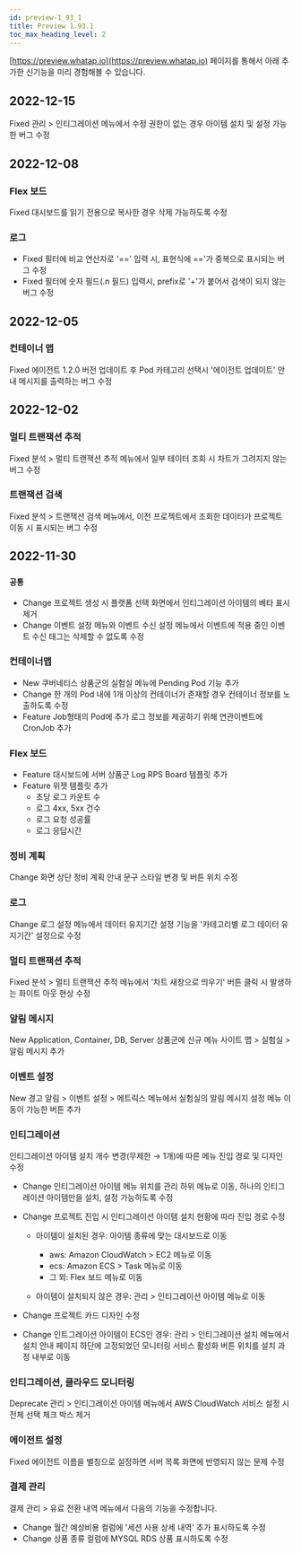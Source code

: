 ```yaml
---
id: preview-1_93_1
title: Preview 1.93.1
toc_max_heading_level: 2
---
```


<head>
<meta name="robots" content="noindex, nofollow"/>
</head>


[https://preview.whatap.io](https://preview.whatap.io) 페이지를 통해서 아래 추가한 신기능을 미리 경험해볼 수 있습니다. 

## 2022-12-15

<Status>Fixed</Status> <UI>관리</UI> > <UI>인티그레이션</UI> 메뉴에서 수정 권한이 없는 경우 아이템 설치 및 설정 가능한 버그 수정

## 2022-12-08

### Flex 보드

<Status>Fixed</Status> 대시보드를 읽기 전용으로 복사한 경우 삭제 가능하도록 수정

### 로그

* <Status>Fixed</Status> 필터에 비교 연산자로 '==' 입력 시, 표현식에 =='가 중복으로 표시되는 버그 수정
* <Status>Fixed</Status> 필터에 숫자 필드(.n 필드) 입력시, prefix로 '+'가 붙어서 검색이 되지 않는 버그 수정

## 2022-12-05

### 컨테이너 맵

<Status>Fixed</Status> 에이전트 1.2.0 버전 업데이트 후 Pod 카테고리 선택시 '에이전트 업데이트' 안내 메시지를 출력하는 버그 수정

## 2022-12-02

### 멀티 트랜잭션 추적

<Status>Fixed</Status> <UI>분석</UI> > <UI>멀티 트랜잭션 추적</UI> 메뉴에서 일부 테이터 조회 시 차트가 그려지지 않는 버그 수정

### 트랜잭션 검색

<Status>Fixed</Status> <UI>분석</UI> > <UI>트랜잭션 검색</UI> 메뉴에서, 이전 프로젝트에서 조회한 데이터가 프로젝트 이동 시 표시되는 버그 수정

## 2022-11-30

### `공통`

- <Status>Change</Status> 프로젝트 생성 시 플랫폼 선택 화면에서 인티그레이션 아이템의 베타 표시 제거
- <Status>Change</Status> <UI>이벤트 설정</UI> 메뉴와 <UI>이벤트 수신 설정</UI> 메뉴에서 이벤트에 적용 중인 <UI>이벤트 수신 태그</UI>는 삭제할 수 없도록 수정

### 컨테이너맵

- <Status>New</Status> 쿠버네티스 상품군의 실험실 메뉴에 <UI>Pending Pod</UI> 기능 추가
- <Status>Change</Status> 한 개의 Pod 내에 1개 이상의 컨테이너가 존재할 경우 컨테이너 정보를 노출하도록 수정
- <Status>Feature</Status> Job형태의 Pod에 추가 로그 정보를 제공하기 위해 연관이벤트에 CronJob 추가

### Flex 보드

- <Status>Feature</Status> 대시보드에 서버 상품군 Log RPS Board 템플릿 추가
- <Status>Feature</Status> 위젯 템플릿 추가
  * 초당 로그 카운트 수
  * 로그 4xx, 5xx 건수
  * 로그 요청 성공률
  * 로그 응답시간

### 정비 계획

<Status>Change</Status> 화면 상단 정비 계획 안내 문구 스타일 변경 및 버튼 위치 수정

### 로그

<Status>Change</Status> 로그 설정 메뉴에서 데이터 유지기간 설정 기능을 '카테고리별 로그 데이터 유지기간' 설정으로 수정

### 멀티 트랜잭션 추적

<Status>Fixed</Status> <UI>분석</UI> > <UI>멀티 트랜잭션 추적</UI> 메뉴에서 '차트 새창으로 띄우기' 버튼 클릭 시 발생하는 화이트 아웃 현상 수정

### 알림 메시지

<Status>New</Status> Application, Container, DB, Server 상품군에 신규 메뉴 <UI>사이트 맵</UI> > <UI>실험실</UI> > <UI>알림 메시지</UI> 추가

### 이벤트 설정

<Status>New</Status> <UI>경고 알림</UI> > <UI>이벤트 설정</UI> > <UI>메트릭스</UI> 메뉴에서 실험실의 <UI>알림 메시지 설정</UI> 메뉴 이동이 가능한 버튼 추가

### 인티그레이션

인티그레이션 아이템 설치 개수 변경(무제한 → 1개)에 따른 메뉴 진입 경로 및 디자인 수정

- <Status>Change</Status> <UI>인티그레이션 아이템</UI> 메뉴 위치를 <UI>관리</UI> 하위 메뉴로 이동, 하나의 인티그레이션 아이템만을 설치, 설정 가능하도록 수정

- <Status>Change</Status> 프로젝트 진입 시 인티그레이션 아이템 설치 현황에 따라 진입 경로 수정

  * 아이템이 설치된 경우: 아이템 종류에 맞는 대시보드로 이동
    * aws: <UI>Amazon CloudWatch</UI> > <UI>EC2</UI> 메뉴로 이동
    * ecs: <UI>Amazon ECS</UI> > <UI>Task</UI> 메뉴로 이동
    * 그 외: <UI>Flex 보드</UI> 메뉴로 이동

  * 아이템이 설치되지 않은 경우: <UI>관리</UI> > <UI>인티그레이션 아이템</UI> 메뉴로 이동

- <Status>Change</Status> 프로젝트 카드 디자인 수정

- <Status>Change</Status> 인트그레이션 아이템이 ECS인 경우: <UI>관리</UI> > <UI>인티그레이션 설치</UI> 메뉴에서 <UI>설치 안내</UI> 페이지 하단에 고정되었던 <UI>모니터링 서비스 활성화</UI> 버튼 위치를 설치 과정 내부로 이동

### 인티그레이션, 클라우드 모니터링

<Status>Deprecate</Status> <UI>관리</UI> > <UI>인티그레이션 아이템</UI> 메뉴에서 <UI>AWS CloudWatch</UI> 서비스 설정 시 <UI>전체 선택</UI> 체크 박스 제거

### 에이전트 설정

<Status>Fixed</Status> 에이전트 이름을 별칭으로 설정하면 서버 목록 화면에 반영되지 않는 문제 수정

### 결제 관리

<UI>결제 관리</UI> > <UI>유료 전환 내역</UI> 메뉴에서 다음의 기능을 수정합니다.

- <Status>Change</Status> <UI>월간 예상비용</UI> 컬럼에 '세션 사용 상세 내역' 추가 표시하도록 수정
- <Status>Change</Status> <UI>상품 종류</UI> 컬럼에 MYSQL RDS 상품 표시하도록 수정
